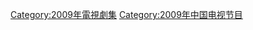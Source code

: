{{Catnav|頁面分類|...|电视节目|电视剧|每年電視影集|2009年電視影集}}
{{Catnav|頁面分類|...|电视节目|电视剧|各國電視劇|中国电视剧|每年中國電視劇集}}

{{cat year nav
| year = 2009
| cat = 中國電視劇集 
| sortkey = 中國電視劇集
| article = 中國電視劇
| in = 
}}

[[Category:2009年電視劇集|Category:2009年電視劇集]]
[[Category:2009年中国电视节目|Category:2009年中国电视节目]]